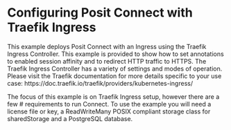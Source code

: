 # Configuring Posit Connect with Traefik Ingress

This example deploys Posit Connect with an Ingress using the Traefik Ingress Controller.
This example is provided to show how to set annotations to enabled session affinity and to redirect HTTP traffic to HTTPS.
The Traefik Ingress Controller has a variety of settings and modes of operation. 
Please visit the Traefik documentation for more details specific to your use case:
https://doc.traefik.io/traefik/providers/kubernetes-ingress/

The focus of this example is on Traefik Ingress setup, however there are a few # requirements to run Connect.
To use the example you will need a license file or key, a ReadWriteMany POSIX compliant storage class for sharedStorage and a PostgreSQL database.


```.yaml
```